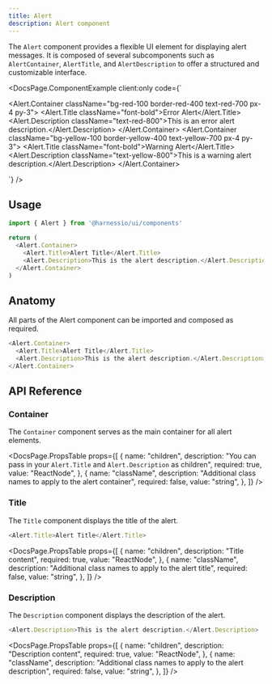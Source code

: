 ```yaml
---
title: Alert
description: Alert component
---
```


The `Alert` component provides a flexible UI element for displaying alert messages. It is composed of several subcomponents such as `AlertContainer`, `AlertTitle`, and `AlertDescription` to offer a structured and customizable interface.


<DocsPage.ComponentExample
  client:only
  code={`<div className="space-y-4">
  <Alert.Container className="bg-red-100 border-red-400 text-red-700 px-4 py-3">
    <Alert.Title className="font-bold">Error Alert</Alert.Title>
    <Alert.Description className="text-red-800">This is an error alert description.</Alert.Description>
  </Alert.Container>
  <Alert.Container className="bg-yellow-100 border-yellow-400 text-yellow-700 px-4 py-3">
    <Alert.Title className="font-bold">Warning Alert</Alert.Title>
    <Alert.Description className="text-yellow-800">This is a warning alert description.</Alert.Description>
  </Alert.Container>
</div>`}
/>

## Usage

```typescript jsx
import { Alert } from '@harnessio/ui/components'

return (
  <Alert.Container>
    <Alert.Title>Alert Title</Alert.Title>
    <Alert.Description>This is the alert description.</Alert.Description>
  </Alert.Container>
)
```

## Anatomy

All parts of the Alert component can be imported and composed as required.

```typescript jsx
<Alert.Container>
  <Alert.Title>Alert Title</Alert.Title>
  <Alert.Description>This is the alert description.</Alert.Description>
</Alert.Container>
```

## API Reference

### Container

The `Container` component serves as the main container for all alert elements.

<DocsPage.PropsTable
  props={[
    {
      name: "children",
      description:
        "You can pass in your `Alert.Title` and `Alert.Description` as children",
      required: true,
      value: "ReactNode",
    },
    {
      name: "className",
      description: "Additional class names to apply to the alert container",
      required: false,
      value: "string",
    },
  ]}
/>

### Title

The `Title` component displays the title of the alert.

```typescript jsx
<Alert.Title>Alert Title</Alert.Title>
```

<DocsPage.PropsTable
  props={[
    {
      name: "children",
      description: "Title content",
      required: true,
      value: "ReactNode",
    },
    {
      name: "className",
      description: "Additional class names to apply to the alert title",
      required: false,
      value: "string",
    },
  ]}
/>

### Description

The `Description` component displays the description of the alert.

```typescript jsx
<Alert.Description>This is the alert description.</Alert.Description>
```

<DocsPage.PropsTable
  props={[
    {
      name: "children",
      description: "Description content",
      required: true,
      value: "ReactNode",
    },
    {
      name: "className",
      description: "Additional class names to apply to the alert description",
      required: false,
      value: "string",
    },
  ]}
/>
